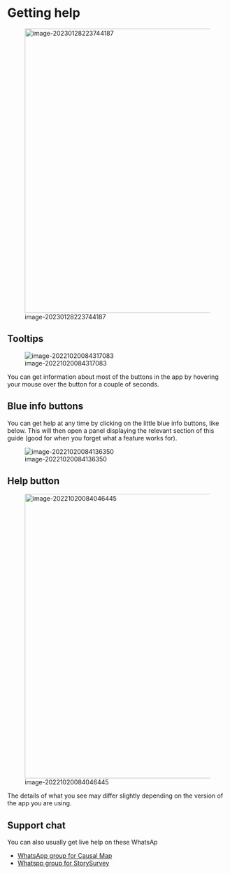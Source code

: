 # Getting help

![image-20230128223744187](_assets/image-20230128223744187.png){width=650}

## Tooltips

![image-20221020084317083](_assets/image-20221020084317083.png)

You can get information about most of the buttons in the app by hovering your mouse over the button for a couple of seconds.

## Blue info buttons

You can get help at any time by clicking on the little blue info buttons, like below. This will then open a panel displaying the relevant section of this guide (good for when you forget what a feature works for).

![image-20221020084136350](_assets/image-20221020084136350.png)



## Help button

![image-20221020084046445](_assets/image-20221020084046445.png){width=650}

The details of what you see may differ slightly depending on the version of the app you are using.



## Support chat

You can also usually get live help on these WhatsAp

- [WhatsApp group for Causal Map](https://chat.whatsapp.com/KwWn0lfpHuR0qJKtkuGZUA)
- [Whatspp group for StorySurvey](https://chat.whatsapp.com/CdlkCKV8bP7ATYc4nioL0T)
